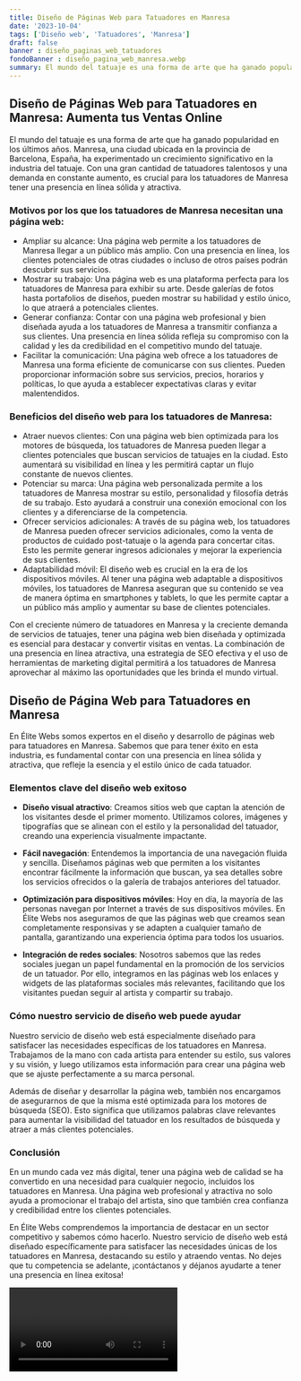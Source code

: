 ```yaml
---
title: Diseño de Páginas Web para Tatuadores en Manresa
date: '2023-10-04'
tags: ['Diseño web', 'Tatuadores', 'Manresa']
draft: false
banner : diseño_paginas_web_tatuadores
fondoBanner : diseño_pagina_web_manresa.webp
summary: El mundo del tatuaje es una forma de arte que ha ganado popularidad en los últimos años. Manresa, una ciudad ubicada en la provincia de Barcelona, España, ha experimentado un crecimiento significativo en la industria del tatuaje. Con una gran cantidad de tatuadores talentosos y una demanda en constante aumento, es crucial para los tatuadores de Manresa tener una presencia en línea sólida y atractiva.
---
```


## Diseño de Páginas Web para Tatuadores en Manresa: Aumenta tus Ventas Online

El mundo del tatuaje es una forma de arte que ha ganado popularidad en los últimos años. Manresa, una ciudad ubicada en la provincia de Barcelona, España, ha experimentado un crecimiento significativo en la industria del tatuaje. Con una gran cantidad de tatuadores talentosos y una demanda en constante aumento, es crucial para los tatuadores de Manresa tener una presencia en línea sólida y atractiva.

### Motivos por los que los tatuadores de Manresa necesitan una página web:

- Ampliar su alcance: Una página web permite a los tatuadores de Manresa llegar a un público más amplio. Con una presencia en línea, los clientes potenciales de otras ciudades o incluso de otros países podrán descubrir sus servicios.
- Mostrar su trabajo: Una página web es una plataforma perfecta para los tatuadores de Manresa para exhibir su arte. Desde galerías de fotos hasta portafolios de diseños, pueden mostrar su habilidad y estilo único, lo que atraerá a potenciales clientes.
- Generar confianza: Contar con una página web profesional y bien diseñada ayuda a los tatuadores de Manresa a transmitir confianza a sus clientes. Una presencia en línea sólida refleja su compromiso con la calidad y les da credibilidad en el competitivo mundo del tatuaje.
- Facilitar la comunicación: Una página web ofrece a los tatuadores de Manresa una forma eficiente de comunicarse con sus clientes. Pueden proporcionar información sobre sus servicios, precios, horarios y políticas, lo que ayuda a establecer expectativas claras y evitar malentendidos.

### Beneficios del diseño web para los tatuadores de Manresa:

- Atraer nuevos clientes: Con una página web bien optimizada para los motores de búsqueda, los tatuadores de Manresa pueden llegar a clientes potenciales que buscan servicios de tatuajes en la ciudad. Esto aumentará su visibilidad en línea y les permitirá captar un flujo constante de nuevos clientes.
- Potenciar su marca: Una página web personalizada permite a los tatuadores de Manresa mostrar su estilo, personalidad y filosofía detrás de su trabajo. Esto ayudará a construir una conexión emocional con los clientes y a diferenciarse de la competencia.
- Ofrecer servicios adicionales: A través de su página web, los tatuadores de Manresa pueden ofrecer servicios adicionales, como la venta de productos de cuidado post-tatuaje o la agenda para concertar citas. Esto les permite generar ingresos adicionales y mejorar la experiencia de sus clientes.
- Adaptabilidad móvil: El diseño web es crucial en la era de los dispositivos móviles. Al tener una página web adaptable a dispositivos móviles, los tatuadores de Manresa aseguran que su contenido se vea de manera óptima en smartphones y tablets, lo que les permite captar a un público más amplio y aumentar su base de clientes potenciales.

Con el creciente número de tatuadores en Manresa y la creciente demanda de servicios de tatuajes, tener una página web bien diseñada y optimizada es esencial para destacar y convertir visitas en ventas. La combinación de una presencia en línea atractiva, una estrategia de SEO efectiva y el uso de herramientas de marketing digital permitirá a los tatuadores de Manresa aprovechar al máximo las oportunidades que les brinda el mundo virtual.


<GifSeo />

<Cta />

## Diseño de Página Web para Tatuadores en Manresa

En Élite Webs somos expertos en el diseño y desarrollo de páginas web para tatuadores en Manresa. Sabemos que para tener éxito en esta industria, es fundamental contar con una presencia en línea sólida y atractiva, que refleje la esencia y el estilo único de cada tatuador. 

### Elementos clave del diseño web exitoso

- **Diseño visual atractivo**: Creamos sitios web que captan la atención de los visitantes desde el primer momento. Utilizamos colores, imágenes y tipografías que se alinean con el estilo y la personalidad del tatuador, creando una experiencia visualmente impactante.

- **Fácil navegación**: Entendemos la importancia de una navegación fluida y sencilla. Diseñamos páginas web que permiten a los visitantes encontrar fácilmente la información que buscan, ya sea detalles sobre los servicios ofrecidos o la galería de trabajos anteriores del tatuador.

- **Optimización para dispositivos móviles**: Hoy en día, la mayoría de las personas navegan por Internet a través de sus dispositivos móviles. En Élite Webs nos aseguramos de que las páginas web que creamos sean completamente responsivas y se adapten a cualquier tamaño de pantalla, garantizando una experiencia óptima para todos los usuarios.

- **Integración de redes sociales**: Nosotros sabemos que las redes sociales juegan un papel fundamental en la promoción de los servicios de un tatuador. Por ello, integramos en las páginas web los enlaces y widgets de las plataformas sociales más relevantes, facilitando que los visitantes puedan seguir al artista y compartir su trabajo.

### Cómo nuestro servicio de diseño web puede ayudar

Nuestro servicio de diseño web está especialmente diseñado para satisfacer las necesidades específicas de los tatuadores en Manresa. Trabajamos de la mano con cada artista para entender su estilo, sus valores y su visión, y luego utilizamos esta información para crear una página web que se ajuste perfectamente a su marca personal.

Además de diseñar y desarrollar la página web, también nos encargamos de asegurarnos de que la misma esté optimizada para los motores de búsqueda (SEO). Esto significa que utilizamos palabras clave relevantes para aumentar la visibilidad del tatuador en los resultados de búsqueda y atraer a más clientes potenciales.

### Conclusión

En un mundo cada vez más digital, tener una página web de calidad se ha convertido en una necesidad para cualquier negocio, incluidos los tatuadores en Manresa. Una página web profesional y atractiva no solo ayuda a promocionar el trabajo del artista, sino que también crea confianza y credibilidad entre los clientes potenciales.

En Élite Webs comprendemos la importancia de destacar en un sector competitivo y sabemos cómo hacerlo. Nuestro servicio de diseño web está diseñado específicamente para satisfacer las necesidades únicas de los tatuadores en Manresa, destacando su estilo y atraendo ventas. No dejes que tu competencia se adelante, ¡contáctanos y déjanos ayudarte a tener una presencia en línea exitosa!

<Video />

<CtaBot job='Tatuadores' city='Manresa'/>

<Gmaps query='Manresa+españa+maps' />